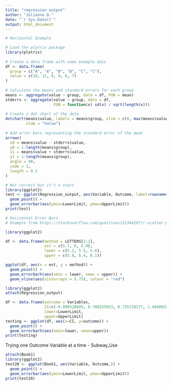 ```yaml
---
title: "regression output"
author: "Julianna D."
date: "`r Sys.Date()`"
output: html_document
---
```

```r
# Horizontal Example

# Load the plotrix package
library(plotrix)
 
# Create a data frame with some example data
df <- data.frame(
  group = c("A", "A", "B", "B", "C", "C"),
  value = c(10, 12, 8, 9, 6, 7)
)
 
# Calculate the means and standard errors for each group
means <- aggregate(value ~ group, data = df, FUN = mean)
stderrs <- aggregate(value ~ group, data = df, 
                     FUN = function(x) sd(x) / sqrt(length(x)))
 
# Create a dot chart of the data
dotchart(means$value, labels = means$group, xlim = c(0, max(means$value) * 1.1),
         xlab = "Value")
 
# Add error bars representing the standard error of the mean
arrows(
  x0 = means$value - stderrs$value,
  y0 = 1:length(means$group),
  x1 = means$value + stderrs$value,
  y1 = 1:length(means$group),
  angle = 90,
  code = 3,
  length = 0.1
)
```

```r
# Not correct but it's a start
library(ggplot2)
test <- ggplot(Regression_output, aes(Variable, Outcome, label=rownames(Regression_output))) +
  geom_point() +
  geom_errorbar(aes(ymin=LowerLimit, ymax=UpperLimit))
print(test)
```


```r
# Horizontal Error Bars
# Example from https://stackoverflow.com/questions/51344297/r-scatter-plot-with-confident-intervals

library(ggplot2)

df <- data.frame(method = LETTERS[1:3],
                 est = c(5.7, 6, 5.9),
                 lower = c(5.2, 5.5, 5.6),
                 upper = c(5.8, 6.4, 6.1))

ggplot(df, aes(x = est, y = method)) +
  geom_point() +
  geom_errorbarh(aes(xmin = lower, xmax = upper)) +
  geom_vline(aes(xintercept = 5.75), colour = "red") 
```


```r
library(ggplot2)
attach(Regression_output)

df <- data.frame(outcome = Variables,
                 CI=c(-0.000328685, 0.708255933, 0.735728177, 1.404083229, 0.28294962, 0.109937814 , 0.389363066, 0.219342642, 0.935351514, 1.440720904, 2.06994017, 1.435434142, 1.370114042, 1.079259465, 1.460878619, 1.260331049, 1.199890136),
                 lower=LowerLimit,
                 upper=UpperLimit)
testing <- ggplot(df, aes(x=CI, y=outcome)) +
  geom_point() +
  geom_errorbarh(aes(xmin=lower, xmax=upper))
print(testing)
```

Trying one Outcome Variable at a time - Subway_Use
```r
attach(Book1)
library(ggplot2)
test20 <- ggplot(Book1, aes(Variable, Outcome,)) +
  geom_point() +
  geom_errorbar(aes(ymin=LowerLimit, ymax=UpperLimit))
print(test20)

```

